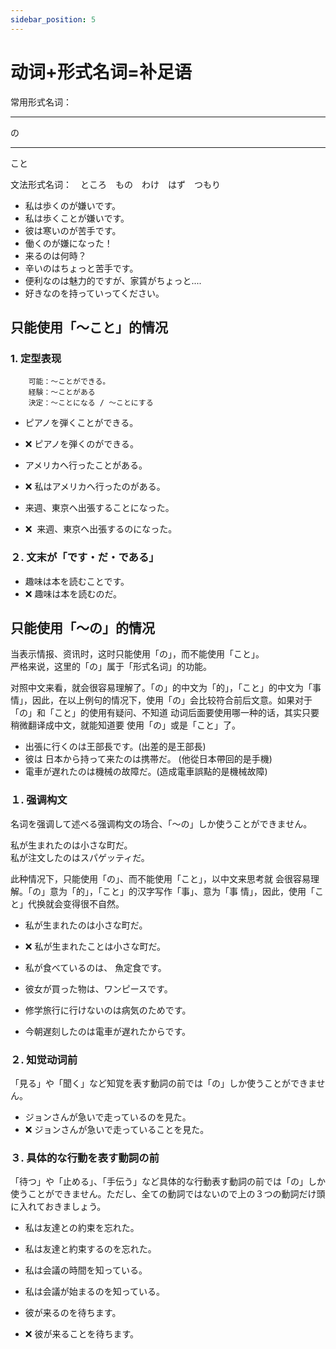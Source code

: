 ```yaml
---
sidebar_position: 5
---
```


# 动词+形式名词=补足语


常用形式名词：　<Hr>の</Hr>　<Hr>こと</Hr>

文法形式名词：　<Hb>ところ</Hb>　<Hb>もの</Hb>　<Hb>わけ</Hb>　<Hb>はず</Hb>　<Hb>つもり</Hb>

- 私は<Hg>歩くの</Hg><Hb>が</Hb>嫌いです。
- 私は<Hg>歩くこと</Hg><Hb>が</Hb>嫌いです。
- 彼は<Hg>寒いの</Hg><Hb>が</Hb>苦手です。
- <Hg>働くの</Hg><Hb>が</Hb>嫌になった！
- <Hg>来るの</Hg><Hb>は</Hb>何時？
- <Hg>辛いの</Hg><Hb>は</Hb>ちょっと苦手です。
- <Hg>便利なの</Hg><Hb>は</Hb>魅力的ですが、家賃がちょっと....
- <Hg>好きなの</Hg><Hb>を</Hb>持っていってください。

## 只能使用「〜こと」的情况

### 1. 定型表现

        可能：〜ことができる。
        経験：〜ことがある
        決定：〜ことになる / 〜ことにする

- ピアノを<Hb>弾くこと</Hb><Hg>ができる</Hg>。
- ❌ ピアノを<Hb>弾く</Hb><Hg>のができる</Hg>。


- アメリカへ<Hb>行った</Hb><Hg>ことがある</Hg>。
- ❌ 私はアメリカへ<Hb>行った</Hb><Hg>のがある</Hg>。


- 来週、東京へ<Hb>出張する</Hb><Hg>ことになった</Hg>。
- ❌  来週、東京へ<Hb>出張する</Hb><Hg>のになった</Hg>。

### ２. 文末が「です・だ・である」

- 趣味は本を<Hg>読むこと</Hg>です。
- ❌ 趣味は本を<Hg>読むの</Hg>だ。

## 只能使用「〜の」的情况

当表示<Hb>情报</Hb>、<Hb>资讯</Hb>时，这时只能使用「の」，而不能使用「こと」。<br/>
严格来说，这里的「の」属于「形式名词」的功能。<br/>

对照中文来看，就会很容易理解了。「の」的中文为「的」，「こと」的中文为「事情」，因此，在以上例句的情况下，使用「の」会比较符合前后文意。如果对于「の」和「こと」的使用有疑问、不知道 动词后面要使用哪一种的话，其实只要稍微翻译成中文，就能知道要 使用「の」或是「こと」了。


- <Hg>出張に行くの</Hg><Hb>は</Hb>王部長です。(出差的是王部長)
- 彼は <Hg>日本から持って来たの</Hg><Hb>は</Hb>携帯だ。 (他從日本帶回的是手機)
- <Hg>電車が遅れたの</Hg><Hb>は</Hb>機械の故障だ。(造成電車誤點的是機械故障)

### １. 强调构文


名词を强调して述べる强调构文の场合、「～の」しか使うことができません。

<Hg>私が生まれたの</Hg><Hb>は</Hb>小さな町だ。<br/>
<Hg>私が注文したの</Hg><Hb>は</Hb>スパゲッティだ。<br/>


此种情况下，只能使用「の」、而不能使用「こと」，以中文来思考就 会很容易理解。「の」意为「的」，「こと」的汉字写作「事」、意为「事 情」，因此，使用「こと」代换就会变得很不自然。


- <Hg>私が生まれたの</Hg><Hb>は</Hb>小さな町だ。
- ❌ <Hg>私が生まれたこと</Hg><Hb>は</Hb>小さな町だ。

- <Hg>私が食べているの</Hg><Hb>は</Hb>、 魚定食です。
- <Hg>彼女が買った物</Hg><Hb>は</Hb>、ワンピースです。
- <Hg>修学旅行に行けないの</Hg><Hb>は</Hb>病気のためです。
- <Hg>今朝遅刻したの</Hg><Hb>は</Hb>電車が遅れたからです。

### ２. 知觉动词前

「見る」や「聞く」など知覚を表す動詞の前では「の」しか使うことができません。

- <Hg>ジョンさんが急いで走っているの</Hg><Hb>を</Hb>見た。
- ❌ <Hg>ジョンさんが急いで走っていること</Hg><Hb>を</Hb>見た。

### ３. 具体的な行動を表す動詞の前

「待つ」や「止める」、「手伝う」など具体的な行動表す動詞の前では「の」しか使うことができません。ただし、全ての動詞ではないので上の３つの動詞だけ頭に入れておきましょう。


- 私は友達との約束<Hb>を</Hb>忘れた。
- 私は<Hg>友達と約束するの</Hg><Hb>を</Hb>忘れた。


- 私は会議の時間<Hb>を</Hb>知っている。
- 私は<Hg>会議が始まるの</Hg><Hb>を</Hb>知っている。


- <Hg>彼が来るの</Hg>を待ちます。
- ❌ <Hg>彼が来ること</Hg>を待ちます。